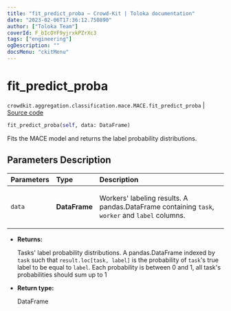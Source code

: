 ```yaml
---
title: "fit_predict_proba — Crowd-Kit | Toloka documentation"
date: "2023-02-06T17:36:12.750890"
author: ["Toloka Team"]
coverId: F_bIcOYF9yjrxkPZrXc3
tags: ["engineering"]
ogDescription: ""
docsMenu: "ckitMenu"
---
```


# fit_predict_proba
`crowdkit.aggregation.classification.mace.MACE.fit_predict_proba` | [Source code](https://github.com/Toloka/crowd-kit/blob/v1.2.0/crowdkit/aggregation/classification/mace.py#L249)

```python
fit_predict_proba(self, data: DataFrame)
```

Fits the MACE model and returns the label probability distributions.

## Parameters Description

| Parameters | Type | Description |
| :----------| :----| :-----------|
`data`|**DataFrame**|<p>Workers&#x27; labeling results. A pandas.DataFrame containing `task`, `worker` and `label` columns.</p>

* **Returns:**

  Tasks' label probability distributions.
A pandas.DataFrame indexed by `task` such that `result.loc[task, label]`
is the probability of `task`'s true label to be equal to `label`. Each
probability is between 0 and 1, all task's probabilities should sum up to 1

* **Return type:**

  DataFrame